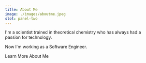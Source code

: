 ```yaml
---
title: About Me
image: ./images/aboutme.jpeg
slot: panel-two
---
```



<Avatar mobileSize={80} />

I'm a scientist trained in theoretical chemistry who has always had a passion for technology.

Now I'm working as a Software Engineer.

<Link
  as="a"
  href="/about"
  appearance="secondary"
  class="group flex w-fit items-center gap-2"
>
  <span>Learn More About Me</span>
  <RightArrow class="transition-transform group-hover:translate-x-1" />
</Link>
